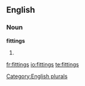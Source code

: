 
==English==

===Noun===
'''fittings'''

# {{plural of|[[fitting]]}}

[[Category:English plurals]]

[[fr:fittings]]
[[io:fittings]]
[[te:fittings]]